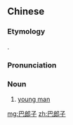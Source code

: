 ==Chinese==
{{zh-forms|type=21}}

===Etymology===
{{bor|zh|ug|بالا||child}}.

===Pronunciation===
{{zh-pron
|m=bālángzi
|cat=n
}}

===Noun===
{{zh-noun}}

# {{lb|zh|dialectal|Xinjiang}} [[young man]]

[[mg:巴郎子]]
[[zh:巴郎子]]